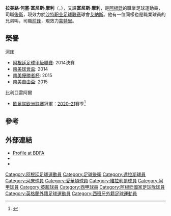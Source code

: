 {{noteTA|G1=EPL|G2=南美球會|G3=Football|G4=uefa
|T=zh-hans:拉米罗·富内斯·莫里;zh-hk:拉美路·富尼斯·摩利;zh-tw:拉米羅·富內斯·莫里
|1=zh-hans:拉米罗·富内斯·莫里;zh-hk:拉美路·富尼斯·摩利;zh-tw:拉米羅·富內斯·莫里
|2=zh-hans:莫里;zh-hk:摩利;zh-tw:莫里
}}
{{Spanish name|Funes|Mori}}
{{Infobox football biography
|name           = 拉美路·富尼斯·摩利<br />Ramiro Funes Mori
|image          = Funes Mori “Este River se parece a River”.jpg
|image_size     = 200
|caption        =
|fullname       = José Ramiro Funes Mori<ref>{{cite web |url=https://www.premierleague.com/news/612828 |title=Updated squads for 2017/18 Premier League confirmed |publisher=Premier League |date=2 February 2018 |accessdate=11 February 2018 |archive-date=2020-02-02 |archive-url=https://web.archive.org/web/20200202113600/https://www.premierleague.com/news/612828 |dead-url=no }}</ref>
|birth_date     = {{Birth date and age|1991|3|5|df=y}}<ref name="scoutreport">{{cite news|url=http://www.dailymail.co.uk/sport/football/article-3208643/Ramiro-Funes-Mori-scouting-report-Everton-close-Argentine-silky-footwork-header-Tim-Cahill-proud-of.html|title=Ramiro Funes Mori scouting report: Everton close in on Argentine with silky footwork, a header Tim Cahill would be proud of and a brother who won an American reality show|work=Daily Mail|first=Elliott|last=Bretland|date=24 August 2015|accessdate=15 December 2016|archive-date=2016-12-22|archive-url=https://web.archive.org/web/20161222062135/http://www.dailymail.co.uk/sport/football/article-3208643/Ramiro-Funes-Mori-scouting-report-Everton-close-Argentine-silky-footwork-header-Tim-Cahill-proud-of.html|dead-url=no}}</ref>
|birth_place    = {{ARG}}[[门多萨|门多萨]]
|height         = 1.86 m<ref>{{cite web |url=https://www.premierleague.com/players/13387/Ramiro-Funes-Mori/overview |title=Ramiro Funes Mori: Overview |publisher=Premier League |accessdate=11 February 2018 |archive-date=2020-12-02 |archive-url=https://web.archive.org/web/20201202062441/https://www.premierleague.com/players/13387/Ramiro-Funes-Mori/overview |dead-url=no }}</ref>
|currentclub    = [[艾納斯足球會|艾納斯]]
|clubnumber     = -
|position       = [[後衛_(足球)|后卫]]
|youthyears1    = 2008
|youthclubs1    = [[達拉斯足球會|達拉斯]]
|youthyears2    = 2008–2011
|youthclubs2    = [[河床體育會|河床]]
|years1         = 2011–2015 |clubs1 = [[河床體育會|河床]]|caps1 = 76 |goals1 = 7
|years2         = 2015–2018    |clubs2 = [[埃弗顿足球俱乐部|埃弗顿]]                 |caps2 = 55 |goals2 = 4
|years3         = 2018–2021   |clubs3 = [[比利亞雷阿爾足球俱樂部|比利亞雷阿爾]]                |caps3 = 48 |goals3 = 2
|years4         = 2021–   |clubs4 = [[艾納斯足球會|艾納斯]]                |caps4 = 0 |goals4 = 0
|nationalyears1 = 2015–     |nationalteam1 = [[阿根廷國家足球隊|阿根廷]] |nationalcaps1 = 26 |nationalgoals1 = 2
|club-update    = 2021年7月22日
|nationalteam-update = 2019年11月11日
}}
'''拉美路·何塞·富尼斯·摩利'''（{{lang-es|'''Ramiro José Funes Mori'''}}，{{bd|1991年|3月5日||}}），又譯'''富尼斯·摩利'''，是[[阿根廷|阿根廷]]的職業足球運動員，司職[[後衛|後衛]]，現效力於[[沙特职业足球联赛|沙特职业足球联赛]]球會[[艾納斯足球會|艾納斯]]。他有一位同樣也是職業球員的兄弟叫{{link-en|洛祖利奧·富內斯·莫里|Rogelio Funes Mori|-{zh-hans:罗赫里奧·富内斯·莫里;zh-hk:連袓利奧·富尼斯·摩利;zh-tw:洛祖利奧·富內斯·莫里;}-}}，司職[[前鋒_(足球)|前锋]]，現效力[[蒙特雷足球會|蒙特里]]。

==榮譽==
;{{flagicon|ARG}} [[河床體育會|河床]]
*[[阿根廷足球甲級聯賽|阿根廷足球甲級聯賽]]: 2014決賽
*[[南美球會盃|南美球會盃]]: 2014
*[[南美優勝者杯|南美優勝者杯]]: 2015
*[[南美自由盃|南美自由盃]]: 2015

;{{flagicon|ESP}} 比利亞雷阿爾
* [[欧足联欧洲联赛|欧足联欧洲联赛]]冠軍：[[2020–21年歐霸盃|2020–21]]賽季<ref>{{cite web|url=https://www.881903.com/news/sports/2393280/%E6%AD%90%E9%9C%B8%E7%9B%83%E6%B1%BA%E8%B3%BD-%E7%B6%AD%E6%8B%89%E5%88%A9%E7%88%BE%E6%86%91%E4%BA%92%E5%B0%84%E5%8D%81%E4%BA%8C%E7%A2%BC%E6%93%8A%E6%95%97%E6%9B%BC%E8%81%AF|title=歐霸盃決賽　維拉利爾憑互射十二碼擊敗曼聯|publisher=商業電台|date=2021-05-27|access-date=2021-05-26|archive-date=2021-05-26|archive-url=https://web.archive.org/web/20210526221921/https://www.881903.com/news/sports/2393280/%E6%AD%90%E9%9C%B8%E7%9B%83%E6%B1%BA%E8%B3%BD-%E7%B6%AD%E6%8B%89%E5%88%A9%E7%88%BE%E6%86%91%E4%BA%92%E5%B0%84%E5%8D%81%E4%BA%8C%E7%A2%BC%E6%93%8A%E6%95%97%E6%9B%BC%E8%81%AF|dead-url=no}}</ref>

==參考==
{{Reflist}}

==外部連結==
* [http://www.bdfa.com.ar/jugadores-JOSE-RAMIRO-FUNES-MORI-82125.html Profile at BDFA] {{Wayback|url=http://www.bdfa.com.ar/jugadores-JOSE-RAMIRO-FUNES-MORI-82125.html |date=20200328013505 }}
* {{soccerway|ramiro-funes-mori/149336}}
* {{NFT player|pid=58841}}

{{2016年美洲盃足球賽阿根廷參賽名單}}
{{2019年美洲盃足球賽阿根廷參賽名單}}

{{Authority control}}

{{DEFAULTSORT:Funes Mori, Ramiro}}

[[Category:阿根廷足球運動員|Category:阿根廷足球運動員]]
[[Category:足球後衛|Category:足球後衛]]
[[Category:達拉斯球員|Category:達拉斯球員]]
[[Category:河床球員|Category:河床球員]]
[[Category:愛華頓球員|Category:愛華頓球員]]
[[Category:維拉利爾球員|Category:維拉利爾球員]]
[[Category:阿甲球員|Category:阿甲球員]]
[[Category:英超球員|Category:英超球員]]
[[Category:西甲球員|Category:西甲球員]]
[[Category:阿根廷國家足球隊球員|Category:阿根廷國家足球隊球員]]
[[Category:英格蘭外籍足球運動員|Category:英格蘭外籍足球運動員]]
[[Category:西班牙外籍足球運動員|Category:西班牙外籍足球運動員]]